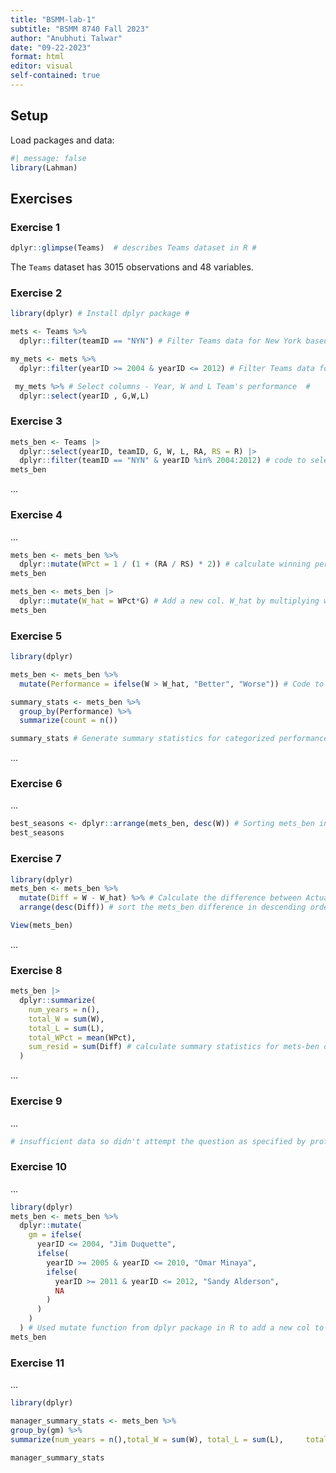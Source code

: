 ```yaml
---
title: "BSMM-lab-1"
subtitle: "BSMM 8740 Fall 2023"
author: "Anubhuti Talwar"
date: "09-22-2023"
format: html
editor: visual
self-contained: true
---
```


## Setup

Load packages and data:

```r
#| message: false
library(Lahman)

```

## Exercises

### Exercise 1

```r
dplyr::glimpse(Teams)  # describes Teams dataset in R #
```

The `Teams` dataset has 3015 observations and 48 variables.

### Exercise 2

```r

library(dplyr) # Install dplyr package #

mets <- Teams %>%
  dplyr::filter(teamID == "NYN") # Filter Teams data for New York based on TeamID #

my_mets <- mets %>%
  dplyr::filter(yearID >= 2004 & yearID <= 2012) # Filter Teams data for New York based on year #

 my_mets %>% # Select columns - Year, W and L Team's performance  #
  dplyr::select(yearID , G,W,L) 

```

### Exercise 3

```r

mets_ben <- Teams |>
  dplyr::select(yearID, teamID, G, W, L, RA, RS = R) |> 
  dplyr::filter(teamID == "NYN" & yearID %in% 2004:2012) # code to select and filter data for New York Mets from 2004 to 2012 #
mets_ben  

```

...

### Exercise 4

...

```r

mets_ben <- mets_ben %>%
  dplyr::mutate(WPct = 1 / (1 + (RA / RS) * 2)) # calculate winning percentage #
mets_ben

mets_ben <- mets_ben |>
  dplyr::mutate(W_hat = WPct*G) # Add a new col. W_hat by multiplying winning percentage with number of games #
mets_ben

```

### Exercise 5

```r

library(dplyr)

mets_ben <- mets_ben %>%
  mutate(Performance = ifelse(W > W_hat, "Better", "Worse")) # Code to assess team performance and categorise it as "Better" or "worse" based on wins #

summary_stats <- mets_ben %>%
  group_by(Performance) %>%
  summarize(count = n())

summary_stats # Generate summary statistics for categorized performance #
```

...

### Exercise 6

...

```r

best_seasons <- dplyr::arrange(mets_ben, desc(W)) # Sorting mets_ben in descending order of wins to identify best seasons #
best_seasons

```

### Exercise 7

```r

library(dplyr)
mets_ben <- mets_ben %>%
  mutate(Diff = W - W_hat) %>% # Calculate the difference between Actual and Expected wins #
  arrange(desc(Diff)) # sort the mets_ben difference in descending order #

View(mets_ben)

```

...

### Exercise 8

```r

mets_ben |>
  dplyr::summarize(
    num_years = n(), 
    total_W = sum(W), 
    total_L = sum(L), 
    total_WPct = mean(WPct), 
    sum_resid = sum(Diff) # calculate summary statistics for mets-ben on diff. criterias #
  )
```

...

### Exercise 9

...

```r

# insufficient data so didn't attempt the question as specified by professor #
```

### Exercise 10

...

```r

library(dplyr)
mets_ben <- mets_ben %>% 
  dplyr::mutate(
    gm = ifelse(
      yearID <= 2004, "Jim Duquette",
      ifelse(
        yearID >= 2005 & yearID <= 2010, "Omar Minaya",
        ifelse(
          yearID >= 2011 & yearID <= 2012, "Sandy Alderson",
          NA
        )
      )
    )
  ) # Used mutate function from dplyr package in R to add a new col to mets_ben #
mets_ben
```

### Exercise 11

...

```r
library(dplyr)

manager_summary_stats <- mets_ben %>%   
group_by(gm) %>%   
summarize(num_years = n(),total_W = sum(W), total_L = sum(L),     total_WPct = mean(WPct),sum_resid = mean(Diff) ) # Generate summary statistics for General Manager's performance in 'manager_summary_stats" using number of years, total wins, total losses etc. #

manager_summary_stats

```
